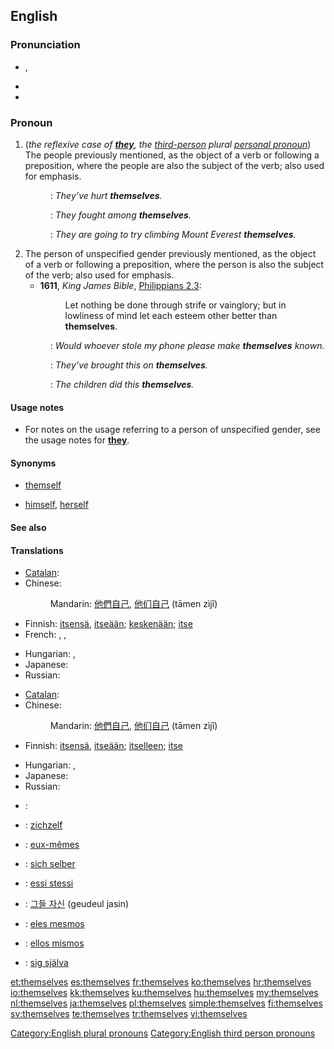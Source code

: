 ==English==

{{rank|power|mother|often|266|themselves|half|certain|sent}}

===Pronunciation===
* {{IPA|/ðɛmˈsɛlvz/}}, {{SAMPA|/DEm"sElvz/}}
* {{audio|en-us-themselves.ogg|Audio (US)}}
* {{hyphenation|them|selves}}

===Pronoun===
{{en-pron|desc=personal pronoun}}

# (''the reflexive case of '''[[they]]''', the [[third-person]] plural [[personal pronoun]]'') The people previously mentioned, as the object of a verb or following a preposition, where the people are also the subject of the verb; also used for emphasis.
#: {{italbrac|reflexively}}: ''They’ve hurt '''themselves'''.''
#: {{italbrac|after a preposition}}: ''They fought among '''themselves'''.''
#: {{italbrac|for emphasis}}: ''They are going to try climbing Mount Everest '''themselves'''.''
# The person of unspecified gender previously mentioned, as the object of a verb or following a preposition, where the person is also the subject of the verb; also used for emphasis.
#* '''1611''', ''King James Bible'', [[s:Bible (King James)/Philippians#Chapter 2|Philippians 2.3]]:
#*: Let nothing be done through strife or vainglory; but in lowliness of mind let each esteem other better than '''themselves'''.
#: {{italbrac|reflexively}}: ''Would whoever stole my phone please make '''themselves''' known.''
#: {{italbrac|after a preposition}}: ''They’ve brought this on '''themselves'''.''
#: {{italbrac|for emphasis}}: ''The children did this '''themselves'''.''

====Usage notes====
* For notes on the usage referring to a person of unspecified gender, see the usage notes for '''[[they]]'''.

====Synonyms====
* {{sense|non-gender-specific, singular}} [[themself]]
* {{sense|gender-specific, singular}} [[himself]], [[herself]]

====See also====
{{English personal pronouns}}

====Translations====
{{trans-top|the reflexive case of they, the third-person plural personal pronoun}}
* [[Catalan]]: {{t-|ca|es}}
* Chinese:
*: Mandarin: [[他們]][[自己]], [[他们]][[自己]] (tāmen zìjǐ)
* Finnish: [[itse|itsensä]], [[itse|itseään]]; [[keskenään]]; [[itse]]
* French: {{qualifier|reflexive}} {{t+|fr|se}}, {{qualifier|for emphasis}} {{t+|fr|eux-mêmes|m}}, {{qualifier|for emphasis}} {{t+|fr|elles-mêmes}}
{{trans-mid}}
* Hungarian: {{t+|hu|maguk}}, {{t|hu|magukat}}
* Japanese: {{t|ja|彼ら自身|tr=karera-jishin}}
* Russian: {{t+|ru|себя|tr=s'eb'á}}
{{trans-bottom}}

{{trans-top|the persons of unspecified gender previously mentioned, as the object of a verb or following a preposition}}
* [[Catalan]]: {{t-|ca|mateix|alt=mateixos}}
* Chinese:
*: Mandarin: [[他們]][[自己]], [[他们]][[自己]] (tāmen zìjǐ)
* Finnish: [[itse|itsensä]], [[itse|itseään]]; [[itse|itselleen]]; [[itse]]
{{trans-mid}}
* Hungarian: {{t|hu|önmaguk}}, {{t|hu|önmagukat}}
* Japanese: {{t|ja|彼ら自身|tr=karera-jishin}}
* Russian: {{t+|ru|себя|tr=s'eb'á}}
{{trans-bottom}}

{{checktrans-top}}
* {{ttbc|Arabic}}: {{Arab|[[انفسهم]]}} {{unicode|(anfúsahum)}}
* {{ttbc|Dutch}}: [[zichzelf]]
* {{ttbc|French}}: [[eux-mêmes]]
* {{ttbc|German}}: [[sich selber]]
{{checktrans-mid}}
* {{ttbc|Italian}}: [[essi stessi]]
* {{ttbc|Korean}}: [[그들 자신]] (geudeul jasin)
* {{ttbc|Portuguese}}: [[eles mesmos]]
* {{ttbc|Spanish}}: [[ellos mismos]]
* {{ttbc|Swedish}}: [[sig själva]]
{{checktrans-bottom}}

[[Category:English plural pronouns]]
[[Category:English third person pronouns]]

[[et:themselves]]
[[es:themselves]]
[[fr:themselves]]
[[ko:themselves]]
[[hr:themselves]]
[[io:themselves]]
[[kk:themselves]]
[[ku:themselves]]
[[hu:themselves]]
[[my:themselves]]
[[nl:themselves]]
[[ja:themselves]]
[[pl:themselves]]
[[simple:themselves]]
[[fi:themselves]]
[[sv:themselves]]
[[te:themselves]]
[[tr:themselves]]
[[vi:themselves]]